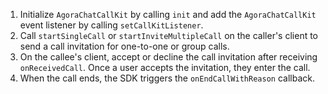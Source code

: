 <PlatformWrapper platform="android">

1. Initialize `AgoraChatCallKit` by calling `init` and add the `AgoraChatCallKit` event listener by calling `setCallKitListener`.
2. Call `startSingleCall` or `startInviteMultipleCall` on the caller's client to send a call invitation for one-to-one or group calls.
3. On the callee's client, accept or decline the call invitation after receiving `onReceivedCall`. Once a user accepts the invitation, they enter the call.
4. When the call ends, the SDK triggers the `onEndCallWithReason` callback.

</PlatformWrapper>